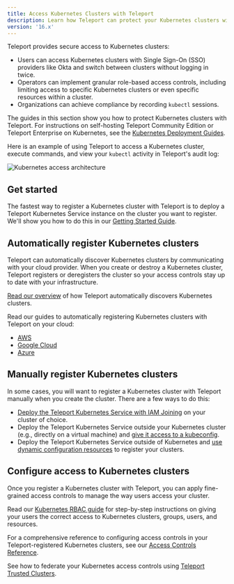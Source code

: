 ```yaml
---
title: Access Kubernetes Clusters with Teleport
description: Learn how Teleport can protect your Kubernetes clusters with RBAC, audit logging, and more.
version: '16.x'
---
```


Teleport provides secure access to Kubernetes clusters:

- Users can access Kubernetes clusters with Single Sign-On (SSO) providers like
  Okta and switch between clusters without logging in twice.
- Operators can implement granular role-based access controls, including
  limiting access to specific Kubernetes clusters or even specific resources within a
  cluster.
- Organizations can achieve compliance by recording `kubectl` sessions.

The guides in this section show you how to protect Kubernetes clusters with
Teleport. For instructions on self-hosting Teleport Community Edition or
Teleport Enterprise on Kubernetes, see the [Kubernetes Deployment
Guides](/ver/16.x/deploy-a-cluster/helm-deployments).

Here is an example of using Teleport to access a Kubernetes cluster, execute
commands, and view your `kubectl`  activity in Teleport's audit log:

![Kubernetes access architecture](../../../../assets/architecture-diagram-75347fc20e.png)

## Get started

The fastest way to register a Kubernetes cluster with Teleport is to deploy a
Teleport Kubernetes Service instance on the cluster you want to register.
We'll show you how to do this in our [Getting Started
Guide](/ver/16.x/kubernetes-access/getting-started).

## Automatically register Kubernetes clusters

Teleport can automatically discover Kubernetes clusters by communicating with
your cloud provider. When you create or destroy a Kubernetes cluster, Teleport
registers or deregisters the cluster so your access controls stay up to date
with your infrastructure.

[Read our overview](/ver/16.x/kubernetes-access/discovery) of how Teleport automatically discovers
Kubernetes clusters.

Read our guides to automatically registering Kubernetes clusters with Teleport
on your cloud:

- [AWS](/ver/16.x/kubernetes-access/discovery/aws)
- [Google Cloud](/ver/16.x/kubernetes-access/discovery/google-cloud)
- [Azure](/ver/16.x/kubernetes-access/discovery/azure)

## Manually register Kubernetes clusters

In some cases, you will want to register a Kubernetes cluster with Teleport
manually when you create the cluster. There are a few ways to do this:

- [Deploy the Teleport Kubernetes
  Service with IAM Joining](/ver/16.x/kubernetes-access/register-clusters/iam-joining) on your cluster of
  choice.
- Deploy the Teleport Kubernetes Service outside your Kubernetes cluster (e.g.,
  directly on a virtual machine) and [give it access to a
  kubeconfig](/ver/16.x/kubernetes-access/register-clusters/static-kubeconfig).
- Deploy the Teleport Kubernetes Service outside of Kubernetes  and [use dynamic
  configuration resources](/ver/16.x/kubernetes-access/register-clusters/dynamic-registration) to
  register your clusters.

## Configure access to Kubernetes clusters

Once you register a Kubernetes cluster with Teleport, you can apply fine-grained
access controls to manage the way users access your cluster.

Read our [Kubernetes RBAC guide](/ver/16.x/kubernetes-access/manage-access/rbac) for step-by-step
instructions on giving your users the correct access to Kubernetes clusters,
groups, users, and resources.

For a comprehensive reference to configuring access controls in your
Teleport-registered Kubernetes clusters, see our [Access Controls
Reference](/ver/16.x/kubernetes-access/controls).

See how to federate your Kubernetes access controls using [Teleport Trusted
Clusters](/ver/16.x/kubernetes-access/manage-access/federation).

